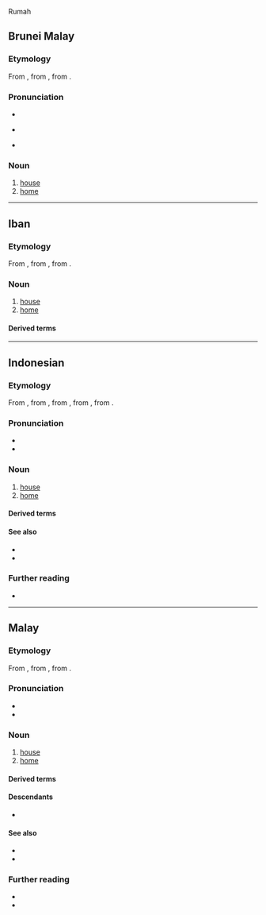 Rumah

==Brunei Malay==

===Etymology===
From {{inh|kxd|poz-mly-pro|*rumah}}, from {{inh|kxd|poz-pro|*ʀumaq}}, from {{inh|kxd|map-pro|*ʀumaq}}.

===Pronunciation===
* {{IPA|kxd|/ru.mah/}}
* {{a|Kedayan}} {{IPA|kxd|/umah/}}
* {{hyph|kxd|ru|mah}}

===Noun===
{{head|kxd|noun}}

# [[house]] {{gloss|[[abode]]}}
# [[home]] {{gloss|[[house]] or [[structure]] in which [[someone]] [[live]]s}}

----

==Iban==

===Etymology===
From {{inh|iba|poz-mly-pro|*rumah}}, from {{inh|iba|poz-pro|*ʀumaq}}, from {{inh|iba|map-pro|*ʀumaq}}.

===Noun===
{{head|iba|noun}}

# [[house]] {{gloss|[[abode]]}}
# [[home]] {{gloss|[[house]] or [[structure]] in which [[someone]] [[live]]s}}

====Derived terms====
{{der2|iba|rumah panjai|rumah pasung}}

{{C|iba|Buildings}}

----

==Indonesian==
{{wikipedia|lang=id}}

===Etymology===
From {{inh|id|ms|rumah}}, from {{inh|id|ms-cla|rumah|t=house}}, from {{inh|id|poz-mly-pro|*rumah}}, from {{inh|id|poz-pro|*ʀumaq}}, from {{inh|id|map-pro|*ʀumaq}}.

===Pronunciation===
* {{IPA|id|[ˈrumah]}}
* {{hyphenation|id|ru|mah}}

===Noun===
{{id-noun}}

# [[house]] {{gloss|[[abode]]}}
# [[home]] {{gloss|[[house]] or [[structure]] in which [[someone]] [[live]]s}}
#: {{ux|id|[[kemarin|Kemarin]] [[aku]] [[pergi]] [[ke]] '''rumah''' [[teman]].|I went to a friend’s '''home''' yesterday.}}

====Derived terms====
{{id-der|lang=id|340|340+221|310+221|121+31|21+31|350+221|430|131+310+221}}
{{col4|id|title=compound words
| rumah adat
| rumah api
| rumah asap
| rumah baca
| rumah badal
| rumah banjar
| rumah batang
| rumah batu
| rumah berhala
| rumah besar
| rumah betang
| rumah bicara
| rumah biliar
| rumah bola
| rumah bordil
| rumah bubungan lima
| rumah busana
| rumah contoh
| rumah dansa
| rumah dinas
| rumah duka
| rumah gadai
| rumah gadang
| rumah gedang
| rumah geretan
| rumah gila
| rumah ibadat
| rumah ikan
| rumah induk
| rumah instansi
| rumah inti
| rumah jaga
| rumah jamur
| rumah joglo
| rumah jompo
| rumah judi
| rumah kaca
| rumah kancing
| rumah kantor
| rumah kemanakan
| rumah keong
| rumah kolong
| rumah komidi
| rumah kontrakan
| rumah kopel
| rumah kuning
| rumah lampu
| rumah lanting
| rumah lelang
| rumah liar
| rumah makan
| rumah minum
| rumah miskin
| rumah mode
| rumah monyet
| rumah murah
| rumah obat
| rumah panas
| rumah panggung
| rumah pangsa
| rumah panjang
| rumah pantai
| rumah papak
| rumah pasung
| rumah pelacuran
| rumah pelesiran
| rumah pemalaman
| rumah pemondokan
| rumah pemotongan hewan
| rumah penginapan
| rumah perai
| rumah peranginan
| rumah perbendaharaan
| rumah petak
| rumah piatu
| rumah pintar
| rumah pohon
| rumah potong
| rumah potong ternak
| rumah prodeo
| rumah produksi
| rumah rakit
| rumah rakyat
| rumah sakit
| rumah sangat sederhana
| rumah sekolah
| rumah semut
| rumah serambi
| rumah sesat
| rumah setan
| rumah sewa
| rumah singgah
| rumah siput
| rumah suci
| rumah susun
| rumah tahanan
| rumah tanam
| rumah tangga
| rumah tapak
| rumah tidak berdapur
| rumah tinggal
| rumah toko
| rumah tradisional
| rumah tropis
| rumah tumbuh
| rumah tumpangan
| rumah tunggal
| rumah tutupan
| rumah vertikal
| rumah yatim piatu
| rumah zakat
|}}

====See also====
* {{l|id|kediaman||residence}}
* {{l|id|tempat tinggal||residence}}

===Further reading===
* {{R:KBBI Daring}}

----

==Malay==
{{wikipedia|lang=ms}}

===Etymology===
From {{inh|ms|poz-mly-pro|*rumah}}, from {{inh|ms|poz-pro|*ʀumaq}}, from {{inh|ms|map-pro|*ʀumaq}}.

===Pronunciation===
* {{IPA|ms|/ru.mah/}}
* {{rhymes|ms|umah|mah|ah|s3=2}}

===Noun===
{{ms-noun|j=رومه}}

# [[house]] {{gloss|[[abode]]}}
# [[home]] {{gloss|[[house]] or [[structure]] in which [[someone]] [[live]]s}}
#: {{ux|ms|[[semalam|Semalam]] [[aku]] [[pergi]] [[ke]] '''rumah''' [[kawan]].|I went to a friend’s '''home''' yesterday.}}
#: {{syn|ms|[[bait]] / [[بيت]]|q=archaic}}

====Derived terms====
{{ms-der|430|131+310+221|121+31|340|340+221|350+221|210+140|22}}
{{col3|ms|title=compound words
|{{l|ms|rumah agam||mansion}}
|{{l|ms|[[rumah makan]] / [[رومه ماکن]]||eatery}}
|{{l|ms|[[rumah panjang]] / [[رومه ڤنجڠ]]||longhouse}}
|{{l|ms|rumah pelacuran||brothel}}
|{{l|ms|[[rumah sakit]] / [[رومه ساکيت]]||infirmary; hospital}}
|{{l|ms|rumah tangga||household}}
|{{l|ms|tuai rumah||leader of a longhouse}}
}}

====Descendants====
* {{desc|id|rumah}}

====See also====
* {{l|ms|kediaman||residence}}
* {{l|ms|tempat tinggal||residence}}

===Further reading===
* {{R:PRPM}}
* {{R:KD4}}